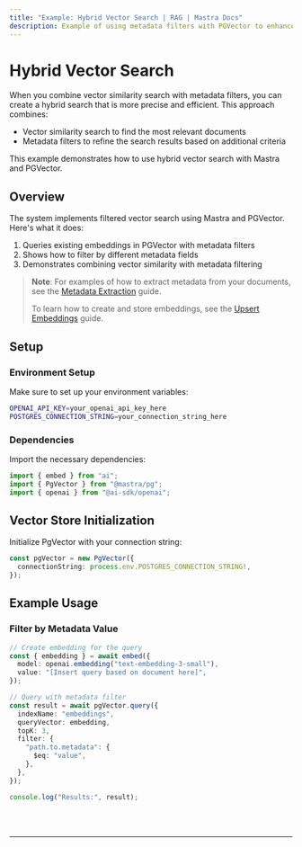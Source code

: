 ```yaml
---
title: "Example: Hybrid Vector Search | RAG | Mastra Docs"
description: Example of using metadata filters with PGVector to enhance vector search results in Mastra.
---
```



# Hybrid Vector Search

When you combine vector similarity search with metadata filters, you can create a hybrid search that is more precise and efficient.
This approach combines:

- Vector similarity search to find the most relevant documents
- Metadata filters to refine the search results based on additional criteria

This example demonstrates how to use hybrid vector search with Mastra and PGVector.

## Overview

The system implements filtered vector search using Mastra and PGVector. Here's what it does:

1. Queries existing embeddings in PGVector with metadata filters
2. Shows how to filter by different metadata fields
3. Demonstrates combining vector similarity with metadata filtering

> **Note**: For examples of how to extract metadata from your documents, see the [Metadata Extraction](../embedding/metadata-extraction.mdx) guide.
>
> To learn how to create and store embeddings, see the [Upsert Embeddings](/examples/rag/upsert/upsert-embeddings) guide.

## Setup

### Environment Setup

Make sure to set up your environment variables:

```bash filename=".env"
OPENAI_API_KEY=your_openai_api_key_here
POSTGRES_CONNECTION_STRING=your_connection_string_here
```

### Dependencies

Import the necessary dependencies:

```typescript copy showLineNumbers filename="src/index.ts"
import { embed } from "ai";
import { PgVector } from "@mastra/pg";
import { openai } from "@ai-sdk/openai";
```

## Vector Store Initialization

Initialize PgVector with your connection string:

```typescript copy showLineNumbers{4} filename="src/index.ts"
const pgVector = new PgVector({
  connectionString: process.env.POSTGRES_CONNECTION_STRING!,
});
```

## Example Usage

### Filter by Metadata Value

```typescript copy showLineNumbers{6} filename="src/index.ts"
// Create embedding for the query
const { embedding } = await embed({
  model: openai.embedding("text-embedding-3-small"),
  value: "[Insert query based on document here]",
});

// Query with metadata filter
const result = await pgVector.query({
  indexName: "embeddings",
  queryVector: embedding,
  topK: 3,
  filter: {
    "path.to.metadata": {
      $eq: "value",
    },
  },
});

console.log("Results:", result);
```

<br />
<br />
<hr className="dark:border-[#404040] border-gray-300" />
<br />
<br />
<GithubLink
  link={
    "https://github.com/mastra-ai/mastra/blob/main/examples/basics/rag/hybrid-vector-search"
  }
/>
